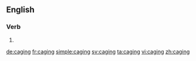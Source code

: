 ==English==

===Verb===
{{head|en|present participle}}

# {{present participle of|cage|lang=en}}

[[de:caging]]
[[fr:caging]]
[[simple:caging]]
[[sv:caging]]
[[ta:caging]]
[[vi:caging]]
[[zh:caging]]